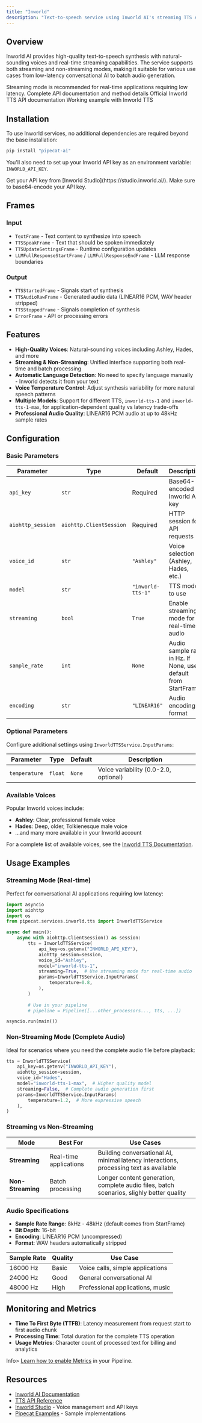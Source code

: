 ```yaml
---
title: "Inworld"
description: "Text-to-speech service using Inworld AI's streaming TTS API"
---
```


## Overview

Inworld AI provides high-quality text-to-speech synthesis with natural-sounding voices and real-time streaming capabilities. The service supports both streaming and non-streaming modes, making it suitable for various use cases from low-latency conversational AI to batch audio generation.

<Tip>
  Streaming mode is recommended for real-time applications requiring low latency.
</Tip>

<CardGroup cols={3}>
  <Card
    title="API Reference"
    icon="code"
    href="https://reference-server.pipecat.ai/en/latest/api/pipecat.services.inworld.tts.html"
  >
    Complete API documentation and method details
  </Card>
  <Card
    title="Inworld AI Docs"
    icon="book"
    href="https://docs.inworld.ai/docs/tts/tts"
  >
    Official Inworld TTS API documentation
  </Card>
  <Card
    title="Example Code"
    icon="play"
    href="https://github.com/pipecat-ai/pipecat/blob/main/examples/foundational/07ab-interruptible-inworld-http.py"
  >
    Working example with Inworld TTS
  </Card>
</CardGroup>

## Installation

To use Inworld services, no additional dependencies are required beyond the base installation:

```bash
pip install "pipecat-ai"
```

You'll also need to set up your Inworld API key as an environment variable: `INWORLD_API_KEY`.

<Tip>
  Get your API key from [Inworld Studio](https://studio.inworld.ai/). Make sure to base64-encode your API key.
</Tip>

## Frames

### Input

- `TextFrame` - Text content to synthesize into speech
- `TTSSpeakFrame` - Text that should be spoken immediately
- `TTSUpdateSettingsFrame` - Runtime configuration updates
- `LLMFullResponseStartFrame` / `LLMFullResponseEndFrame` - LLM response boundaries

### Output

- `TTSStartedFrame` - Signals start of synthesis
- `TTSAudioRawFrame` - Generated audio data (LINEAR16 PCM, WAV header stripped)
- `TTSStoppedFrame` - Signals completion of synthesis
- `ErrorFrame` - API or processing errors

## Features

- **High-Quality Voices**: Natural-sounding voices including Ashley, Hades, and more
- **Streaming & Non-Streaming**: Unified interface supporting both real-time and batch processing
- **Automatic Language Detection**: No need to specify language manually - Inworld detects it from your text
- **Voice Temperature Control**: Adjust synthesis variability for more natural speech patterns
- **Multiple Models**: Support for different TTS, `inworld-tts-1` and `inworld-tts-1-max`, for application-dependent quality vs latency trade-offs
- **Professional Audio Quality**: LINEAR16 PCM audio at up to 48kHz sample rates

## Configuration

### Basic Parameters

| Parameter | Type | Default | Description |
|-----------|------|---------|-------------|
| `api_key` | `str` | Required | Base64-encoded Inworld API key |
| `aiohttp_session` | `aiohttp.ClientSession` | Required | HTTP session for API requests |
| `voice_id` | `str` | `"Ashley"` | Voice selection (Ashley, Hades, etc.) |
| `model` | `str` | `"inworld-tts-1"` | TTS model to use |
| `streaming` | `bool` | `True` | Enable streaming mode for real-time audio |
| `sample_rate` | `int` | `None` | Audio sample rate in Hz. If None, uses default from StartFrame |
| `encoding` | `str` | `"LINEAR16"` | Audio encoding format |

### Optional Parameters

Configure additional settings using `InworldTTSService.InputParams`:

| Parameter | Type | Default | Description |
|-----------|------|---------|-------------|
| `temperature` | `float` | `None` | Voice variability (0.0-2.0, optional) |

### Available Voices

Popular Inworld voices include:
- **Ashley**: Clear, professional female voice
- **Hades**: Deep, older, Tolkienesque male voice
- ...and many more available in your Inworld account

For a complete list of available voices, see the [Inworld TTS Documentation](https://docs.inworld.ai/docs/tts/tts).

## Usage Examples

### Streaming Mode (Real-time)

Perfect for conversational AI applications requiring low latency:

<CodeGroup>

```python Python
import asyncio
import aiohttp
import os
from pipecat.services.inworld.tts import InworldTTSService

async def main():
    async with aiohttp.ClientSession() as session:
        tts = InworldTTSService(
            api_key=os.getenv("INWORLD_API_KEY"),
            aiohttp_session=session,
            voice_id="Ashley",
            model="inworld-tts-1",
            streaming=True,  # Use streaming mode for real-time audio
            params=InworldTTSService.InputParams(
                temperature=0.8,
            ),
        )
        
        # Use in your pipeline
        # pipeline = Pipeline([...other_processors..., tts, ...])

asyncio.run(main())
```

</CodeGroup>

### Non-Streaming Mode (Complete Audio)

Ideal for scenarios where you need the complete audio file before playback:

<CodeGroup>

```python Python
tts = InworldTTSService(
    api_key=os.getenv("INWORLD_API_KEY"),
    aiohttp_session=session,
    voice_id="Hades",
    model="inworld-tts-1-max",  # Higher quality model
    streaming=False,  # Complete audio generation first
    params=InworldTTSService.InputParams(
        temperature=1.2,  # More expressive speech
    ),
)
```

</CodeGroup>


### Streaming vs Non-Streaming

| Mode | Best For | Use Cases |
|------|----------|-----------|
| **Streaming** | Real-time applications | Building conversational AI, minimal latency interactions, processing text as available |
| **Non-Streaming** | Batch processing | Longer content generation, complete audio files, batch scenarios, slighly better quality |


### Audio Specifications

- **Sample Rate Range**: 8kHz - 48kHz (default comes from StartFrame)
- **Bit Depth**: 16-bit
- **Encoding**: LINEAR16 PCM (uncompressed)
- **Format**: WAV headers automatically stripped

| Sample Rate | Quality | Use Case |
|-------------|---------|----------|
| 16000 Hz | Basic | Voice calls, simple applications |
| 24000 Hz | Good | General conversational AI |
| 48000 Hz | High | Professional applications, music |

## Monitoring and Metrics

- **Time To First Byte (TTFB)**: Latency measurement from request start to first audio chunk
- **Processing Time**: Total duration for the complete TTS operation
- **Usage Metrics**: Character count of processed text for billing and analytics

Info>
  [Learn how to enable Metrics](/guides/features/metrics) in your Pipeline.
</Info>

## Resources

- [Inworld AI Documentation](https://docs.inworld.ai/)
- [TTS API Reference](https://docs.inworld.ai/api-reference/ttsAPI/texttospeech/)
- [Inworld Studio](https://studio.inworld.ai/) - Voice management and API keys
- [Pipecat Examples](https://github.com/pipecat-ai/pipecat/tree/main/examples) - Sample implementations
